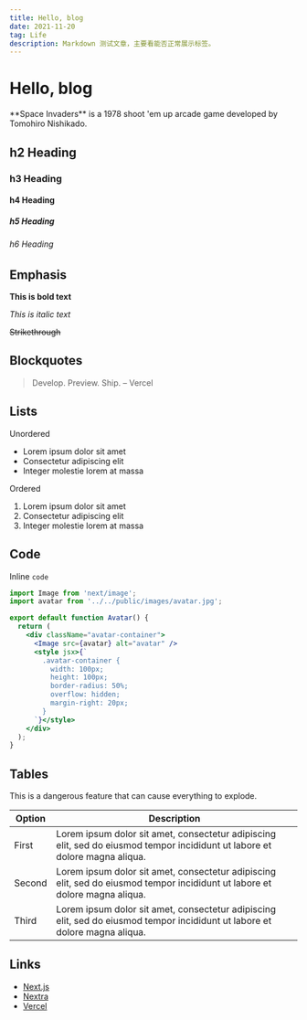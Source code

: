 ```yaml
---
title: Hello, blog
date: 2021-11-20
tag: Life
description: Markdown 测试文章，主要看能否正常展示标签。
---
```



# Hello, blog

<Callout emoji="👾">
  **Space Invaders** is a 1978 shoot 'em up arcade game developed by Tomohiro Nishikado.
</Callout>

## h2 Heading

### h3 Heading

#### h4 Heading

##### h5 Heading

###### h6 Heading

## Emphasis

**This is bold text**

_This is italic text_

~~Strikethrough~~

## Blockquotes

> Develop. Preview. Ship. – Vercel

## Lists

Unordered

- Lorem ipsum dolor sit amet
- Consectetur adipiscing elit
- Integer molestie lorem at massa

Ordered

1. Lorem ipsum dolor sit amet
2. Consectetur adipiscing elit
3. Integer molestie lorem at massa

## Code

Inline `code`

```jsx
import Image from 'next/image';
import avatar from '../../public/images/avatar.jpg';

export default function Avatar() {
  return (
    <div className="avatar-container">
      <Image src={avatar} alt="avatar" />
      <style jsx>{`
        .avatar-container {
          width: 100px;
          height: 100px;
          border-radius: 50%;
          overflow: hidden;
          margin-right: 20px;
        }
      `}</style>
    </div>
  );
}
```

## Tables

<Callout type="error" emoji="️🚫">
  This is a dangerous feature that can cause everything to explode.
</Callout>

| **Option** | **Description**                                                                                                             |
| ---------- | --------------------------------------------------------------------------------------------------------------------------- |
| First      | Lorem ipsum dolor sit amet, consectetur adipiscing elit, sed do eiusmod tempor incididunt ut labore et dolore magna aliqua. |
| Second     | Lorem ipsum dolor sit amet, consectetur adipiscing elit, sed do eiusmod tempor incididunt ut labore et dolore magna aliqua. |
| Third      | Lorem ipsum dolor sit amet, consectetur adipiscing elit, sed do eiusmod tempor incididunt ut labore et dolore magna aliqua. |

## Links

- [Next.js](https://nextjs.org)
- [Nextra](https://nextra.vercel.app)
- [Vercel](http://vercel.com)
